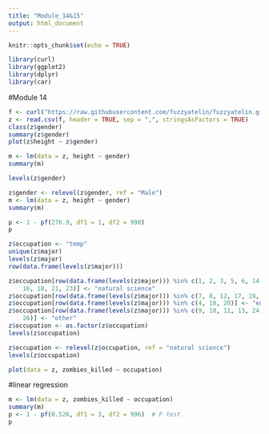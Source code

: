 ```yaml
---
title: "Module_14&15"
output: html_document
---
```


```r
knitr::opts_chunk$set(echo = TRUE)
```

```r
library(curl)
library(ggplot2)
library(dplyr)
library(car)
```

#Module 14
```r
f <- curl("https://raw.githubusercontent.com/fuzzyatelin/fuzzyatelin.github.io/master/AN588_Fall21/zombies.csv")
z <- read.csv(f, header = TRUE, sep = ",", stringsAsFactors = TRUE)
class(z$gender)
summary(z$gender)
plot(z$height ~ z$gender)

m <- lm(data = z, height ~ gender)
summary(m)

levels(z$gender)

z$gender <- relevel(z$gender, ref = "Male")
m <- lm(data = z, height ~ gender)
summary(m)

p <- 1 - pf(276.9, df1 = 1, df2 = 998)
p

z$occupation <- "temp"
unique(z$major)
levels(z$major)
row(data.frame(levels(z$major)))

z$occupation[row(data.frame(levels(z$major))) %in% c(1, 2, 3, 5, 6, 14, 15,
    16, 18, 21, 23)] <- "natural science"
z$occupation[row(data.frame(levels(z$major))) %in% c(7, 8, 12, 17, 19, 22)] <- "logistics"
z$occupation[row(data.frame(levels(z$major))) %in% c(4, 18, 20)] <- "engineering"
z$occupation[row(data.frame(levels(z$major))) %in% c(9, 10, 11, 13, 24, 25,
    26)] <- "other"
z$occupation <- as.factor(z$occupation)
levels(z$occupation)

z$occupation <- relevel(z$occupation, ref = "natural science")
levels(z$occupation)

plot(data = z, zombies_killed ~ occupation)
```

#linear regression
```r
m <- lm(data = z, zombies_killed ~ occupation)
summary(m)
p <- 1 - pf(0.526, df1 = 3, df2 = 996)  # F test
p
```
